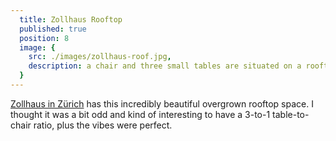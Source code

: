 ```yaml
---
  title: Zollhaus Rooftop
  published: true
  position: 8
  image: {
    src: ./images/zollhaus-roof.jpg,
    description: a chair and three small tables are situated on a rooftop in Zurich on an overcast day. The rooftop is bordered by box planters which are overgrown with grasses and other plants.
  }
---
```


[Zollhaus in Zürich](https://www.kalkbreite.net/en/zollhaus/) has this incredibly beautiful overgrown rooftop space. I thought it was a bit odd and kind of interesting to have a 3-to-1 table-to-chair ratio, plus the vibes were perfect.
